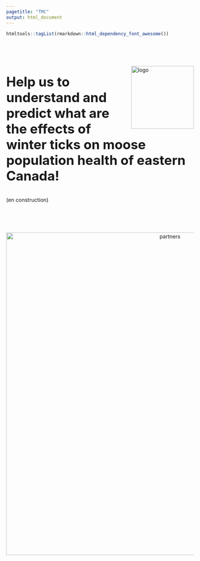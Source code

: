 ```yaml
---
pagetitle: "TMC"
output: html_document
---
```

```r
htmltools::tagList(rmarkdown::html_dependency_font_awesome())
```

\
\
\

<img src="images/logo3.png" alt="logo" style="height:1.75in;" align="right"/>  <p style="font-size:35px" align="left"> **Help us to understand and predict what are the effects of winter ticks on moose population health of eastern Canada!** </p>

(en construction)

\
\
\

<p  align="middle">
  <img src="images/partners.png" alt="partners" style="width:9in;"/>
</p>
